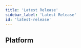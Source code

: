 ```yaml
---
title: 'Latest Release'
sidebar_label: 'Latest Release'
id: 'latest-release'
---
```



## Platform

<Grid container>
    <Grid item xs={12} md={12} sx={{padding: '1%'}}>
        <ReleaseCard
          blog_link="https://genesis.global/blog/genesis-release-8-4/"
          rn_link="../release-notes/platform/8/8.4/"
          img_url="Release-8.4.webp"
          alt_text="8.4 Release"
        />
    </Grid>
</Grid>
